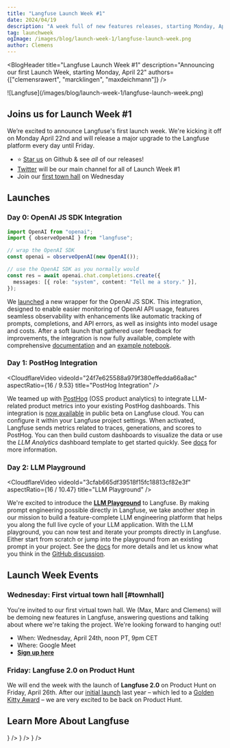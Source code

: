 ```yaml
---
title: "Langfuse Launch Week #1"
date: 2024/04/19
description: "A week full of new features releases, starting Monday, April 22"
tag: launchweek
ogImage: /images/blog/launch-week-1/langfuse-launch-week.png
author: Clemens
---
```


<BlogHeader
  title="Langfuse Launch Week #1"
  description="Announcing our first Launch Week, starting Monday, April 22"
  authors={["clemensrawert", "marcklingen", "maxdeichmann"]}
/>


<Frame fullWidth className="mb-12">
  ![Langfuse](/images/blog/launch-week-1/langfuse-launch-week.png)
</Frame>

## Joins us for Launch Week #1

We’re excited to announce Langfuse's first launch week. We're kicking it off on Monday April 22nd and will release a major upgrade to the Langfuse platform every day until Friday.

- ⭐️ [Star us](https://github.com/langfuse/langfuse/) on Github & see _all_ of our releases!
- [Twitter](https://x.com/langfuse) will be our main channel for all of Launch Week #1
- Join our [first town hall](#townhall) on Wednesday


<Tweet id="1781324385774674407" />

## Launches

### Day 0: OpenAI JS SDK Integration

```typescript /import { observeOpenAI } from "langfuse"/ /observeOpenAI/
import OpenAI from "openai";
import { observeOpenAI } from "langfuse";

// wrap the OpenAI SDK
const openai = observeOpenAI(new OpenAI());

// use the OpenAI SDK as you normally would
const res = await openai.chat.completions.create({
  messages: [{ role: "system", content: "Tell me a story." }],
});
```

We [launched](/changelog/2024-04-21-openai-integration-JS-SDK) a new wrapper for the OpenAI JS SDK. This integration, designed to enable easier monitoring of OpenAI API usage, features seamless observability with enhancements like automatic tracking of prompts, completions, and API errors, as well as insights into model usage and costs. After a soft launch that gathered user feedback for improvements, the integration is now fully available, complete with comprehensive [documentation](/docs/integrations/openai/js/get-started) and an [example notebook](/docs/integrations/openai/js/examples).

### Day 1: PostHog Integration

<CloudflareVideo
  videoId="24f7e625588a979f380effedda66a8ac"
  aspectRatio={16 / 9.53}
  title="PostHog Integration"
/>

We teamed up with [PostHog](https://posthog.com) (OSS product analytics) to integrate LLM-related product metrics into your existing PostHog dashboards. This integration is [now available](/changelog/2024-04-22-posthog-integration) in public beta on Langfuse cloud. You can configure it within your Langfuse project settings. When activated, Langfuse sends metrics related to traces, generations, and scores to PostHog. You can then build custom dashboards to visualize the data or use the _LLM Analytics_ dashboard template to get started quickly. See [docs](/docs/analytics/posthog) for more information.

### Day 2: LLM Playground

<CloudflareVideo
  videoId="3cfab665df39518f15fc18813cf82e3f"
  aspectRatio={16 / 10.47}
  title="LLM Playground"
/>

We're excited to introduce the [**LLM Playground**](/docs/playground) to Langfuse. By making prompt engineering possible directly in Langfuse, we take another step in our mission to build a feature-complete LLM engineering platform that helps you along the full live cycle of your LLM application. With the LLM playground, you can now test and iterate your prompts directly in Langfuse. Either start from scratch or jump into the playground from an existing prompt in your project. See the [docs](/docs/playground) for more details and let us know what you think in the [GitHub discussion](https://github.com/orgs/langfuse/discussions/1170).

## Launch Week Events

### Wednesday: First virtual town hall [#townhall]

You're invited to our first virtual town hall. We (Max, Marc and Clemens) will be demoing new features in Langfuse, answering questions and talking about where we're taking the project. We're looking forward to hanging out!

- When: Wednesday, April 24th, noon PT, 9pm CET
- Where: Google Meet
- [**Sign up here**](/townhall)

### Friday: Langfuse 2.0 on Product Hunt

We will end the week with the launch of **Langfuse 2.0** on Product Hunt on Friday, April 26th. After our [initial launch](/ph) last year – which led to a [Golden Kitty Award](https://www.producthunt.com/golden-kitty-awards/hall-of-fame?year=2023#ai-infra) – we are very excited to be back on Product Hunt.

## Learn More About Langfuse


<Cards num={3}>
  <Card
    title="Docs"
    href="/docs/integrations/llama-index/get-started"
    icon={<BookOpen />}
  />
  <Card title="Quickstart" href="/docs/get-started" icon={<BookOpen />} />
  <Card
    title="Cookbooks"
    href="/docs/integrations/llama-index/example-python"
    icon={<FileCode />}
  />
</Cards>
